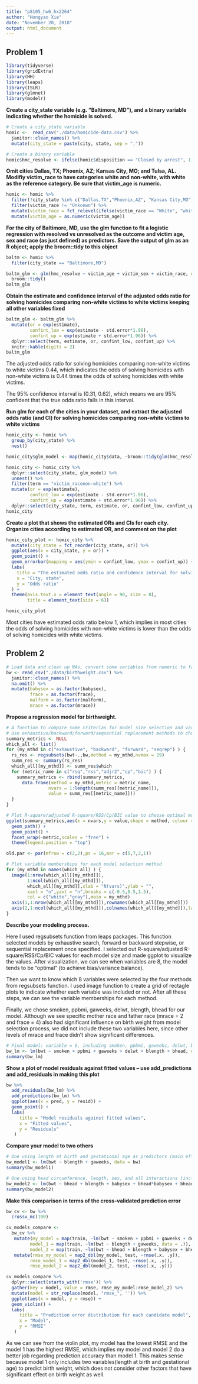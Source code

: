 ```yaml
---
title: "p8105_hw6_hx2264"
author: "Hongyao Xie"
date: "November 20, 2018"
output: html_document
---
```


## Problem 1

```r
library(tidyverse)
library(gridExtra)
library(HH)
library(leaps)
library(ISLR)
library(glmnet)
library(modelr)
```

**Create a city_state variable (e.g. “Baltimore, MD”), and a binary variable indicating whether the homicide is solved.**

```r
# Create a city_state variable
homic <-  read_csv("./data/homicide-data.csv") %>% 
  janitor::clean_names() %>% 
  mutate(city_state = paste(city, state, sep = ",")) 

# Create a binary variable
homic$hmc_resolve <- ifelse(homic$disposition == "Closed by arrest", 1, 0)
```

**Omit cities Dallas, TX; Phoenix, AZ; Kansas City, MO; and Tulsa, AL. Modifiy victim_race to have categories white and non-white, with white as the reference category. Be sure that victim_age is numeric.**

```r
homic <- homic %>% 
  filter(!city_state %in% c("Dallas,TX","Phoenix,AZ", "Kansas City,MO", "Tulsa,AL")) %>%
  filter(victim_race != "Unkonwn") %>% 
  mutate(victim_race = fct_relevel(ifelse(victim_race == "White", "white", "non-white"), "white")) %>%
  mutate(victim_age = as.numeric(victim_age))
```

**For the city of Baltimore, MD, use the glm function to fit a logistic regression with resolved vs unresolved as the outcome and victim age, sex and race (as just defined) as predictors. Save the output of  glm as an R object; apply the broom::tidy to this object**

```r
baltm <- homic %>% 
  filter(city_state == "Baltimore,MD")

baltm_glm <- glm(hmc_resolve ~ victim_age + victim_sex + victim_race, data = baltm, family = binomial()) %>% 
  broom::tidy()
baltm_glm
```

**Obtain the estimate and confidence interval of the adjusted odds ratio for solving homicides comparing non-white victims to white victims keeping all other variables fixed**

```r
baltm_glm <- baltm_glm %>% 
  mutate(or = exp(estimate),
         confint_low = exp(estimate - std.error*1.96),
         confint_up = exp(estimate + std.error*1.96)) %>% 
  dplyr::select(term, estimate, or, confint_low, confint_up) %>% 
  knitr::kable(digits = 2)
baltm_glm
```

The adjusted odds ratio for solving homicides comparing non-white victims to white victims 0.44, which indicates the odds of solving homicides with non-white victims is 0.44 times the odds of solving homicides with white victims.

The 95% confidence interval is (0.31, 0.62), which means we are 95% confident that the true odds ratio falls in this interval.

**Run glm for each of the cities in your dataset, and extract the adjusted odds ratio (and CI) for solving homicides comparing non-white victims to white victims**

```r
homic_city <- homic %>% 
  group_by(city_state) %>% 
  nest()

homic_city$glm_model <- map(homic_city$data, ~broom::tidy(glm(hmc_resolve ~ victim_age + victim_sex + victim_race, data = .x, family = binomial()))) 

homic_city <- homic_city %>% 
  dplyr::select(city_state, glm_model) %>% 
  unnest() %>%
  filter(term == "victim_racenon-white") %>% 
  mutate(or = exp(estimate),
         confint_low = exp(estimate - std.error*1.96),
         confint_up = exp(estimate + std.error*1.96)) %>% 
  dplyr::select(city_state, term, estimate, or, confint_low, confint_up)
homic_city
```

**Create a plot that shows the estimated ORs and CIs for each city. Organize cities according to estimated OR, and comment on the plot**

```r
homic_city_plot <- homic_city %>%
  mutate(city_state = fct_reorder(city_state, or)) %>% 
  ggplot(aes(x = city_state, y = or)) +
  geom_point() +
  geom_errorbar(mapping = aes(ymin = confint_low, ymax = confint_up)) + 
  labs(
    title = "The estimated odds ratio and confidence interval for solving homicides comparing non-white victims to white victims in each city",
    x = "City, state",
    y = "Odds ratio"
  ) +
  theme(axis.text.x = element_text(angle = 90, size = 8),
        title = element_text(size = 6)) 

homic_city_plot
```

Most cities have estimated odds ratio below 1, which implies in most cities the odds of solving homicides with non-white victims is lower than the odds of solving homicides with white victims.


## Problem 2

```r
# Load data and clean up NAs, convert some variables from numeric to factor
bw <- read_csv("./data/birthweight.csv") %>% 
  janitor::clean_names() %>% 
  na.omit() %>% 
  mutate(babysex = as.factor(babysex),
         frace = as.factor(frace),
         malform = as.factor(malform),
         mrace = as.factor(mrace))
```

**Propose a regression model for birthweight.**

```r
# A function to compare some criterias for model size selection and variable membership
# Use exhaustive/backward/forward/sequential replacement methods to choose optimal model size
summary_metrics <- NULL
which_all <- list()
for (my_mthd in c("exhaustive", "backward", "forward", "seqrep") ) {
  rs_res <- regsubsets(bwt~.,bw,method = my_mthd,nvmax = 19)
  summ_res <- summary(rs_res)
  which_all[[my_mthd]] <- summ_res$which
  for (metric_name in c("rsq","rss","adjr2","cp","bic") ) {
    summary_metrics <- rbind(summary_metrics,
      data.frame(method = my_mthd,metric = metric_name,
                nvars = 1:length(summ_res[[metric_name]]),
                value = summ_res[[metric_name]]))
  }
}

# Plot R-square/adjusted R-square/RSS/Cp/BIC value to choose optimal model size
ggplot(summary_metrics,aes(x = nvars,y = value,shape = method, colour = method)) + 
  geom_path() + 
  geom_point() + 
  facet_wrap(~metric,scales = "free") +   
  theme(legend.position = "top")

old.par <- par(mfrow = c(2,2),ps = 16,mar = c(5,7,2,1))

# Plot variable memberships for each model selection method
for (my_mthd in names(which_all) ) {
  image(1:nrow(which_all[[my_mthd]]),
        1:ncol(which_all[[my_mthd]]),
        which_all[[my_mthd]],xlab = "N(vars)",ylab = "",
        xaxt = "n",yaxt = "n",breaks = c(-0.5,0.5,1.5),
        col = c("white","gray"),main = my_mthd)
  axis(1,1:nrow(which_all[[my_mthd]]),rownames(which_all[[my_mthd]]))
  axis(2,1:ncol(which_all[[my_mthd]]),colnames(which_all[[my_mthd]]),las = 2)
}
```

**Describe your modeling process.**

Here I used regsubsets function from leaps packages. This function selected models by exhaustive search, forward or backward stepwise, or sequential replacement once specified. I selected out R-square/adjusted R-square/RSS/Cp/BIC values for each model size and made ggplot to visualize the values. After visualization, we can see when variables are 8, the model tends to be "optimal" (to achieve bias/variance balance).

Then we want to know which 8 variables were selected by the four methods from regsubsets function. I used image function to create a grid of rectagle plots to indicate whether each variable was included or not. After all these steps, we can see the variable memberships for each method. 

Finally, we chose smoken, ppbmi, gaweeks, delwt, blength, bhead for our model. Although we see specific mother race and father race (mrace = 2 and frace = 4) also had significant influence on birth weight from model selection process, we did not include these two variables here, since other levels of mrace and frace didn't show significant differences.


```r
# Final model: variable = 6, including smoken, ppbmi, gaweeks, delwt, blength, bhead
bw_lm <- lm(bwt ~ smoken + ppbmi + gaweeks + delwt + blength + bhead, data = bw)
summary(bw_lm)
```

**Show a plot of model residuals against fitted values – use add_predictions and add_residuals in making this plot**

```r
bw %>% 
  add_residuals(bw_lm) %>% 
  add_predictions(bw_lm) %>% 
  ggplot(aes(x = pred, y = resid)) + 
  geom_point() +
  labs(
     title = "Model residuals against fitted values",
     x = "Fitted values",
     y = "Residuals"
   )
```

**Compare your model to two others**

```r
# One using length at birth and gestational age as predictors (main effects only)
bw_model1 <- lm(bwt ~ blength + gaweeks, data = bw)
summary(bw_model1)
```

```r
# One using head circumference, length, sex, and all interactions (including the three-way interaction) between these
bw_model2 <- lm(bwt ~ bhead + blength + babysex + bhead*babysex + bhead*blength + blength*babysex + bhead*babysex*blength, data = bw)
summary(bw_model2)
```

**Make this comparison in terms of the cross-validated prediction error**

```r
bw_cv <- bw %>% 
  crossv_mc(100)

cv_models_compare <- 
  bw_cv %>% 
   mutate(my_model = map(train, ~lm(bwt ~ smoken + ppbmi + gaweeks + delwt + blength + bhead, data = .)),
         model_1 = map(train, ~lm(bwt ~ blength + gaweeks, data = .)),
         model_2 = map(train, ~lm(bwt ~ bhead + blength + babysex + bhead*babysex + bhead*blength + blength*babysex + bhead*babysex*blength, data = .)))%>% 
   mutate(rmse_my_model = map2_dbl(my_model, test, ~rmse(.x, .y)),
         rmse_model_1 = map2_dbl(model_1, test, ~rmse(.x, .y)),
         rmse_model_2 = map2_dbl(model_2, test, ~rmse(.x, .y)))

cv_models_compare %>% 
  dplyr::select(starts_with('rmse')) %>% 
  gather(key = model, value = rmse, rmse_my_model:rmse_model_2) %>% 
  mutate(model = str_replace(model, "rmse_", '')) %>% 
  ggplot(aes(x = model, y = rmse)) +
  geom_violin() + 
  labs(
     title = "Prediction error distribution for each candidate model",
     x = "Model",
     y = "RMSE"
   )
```

As we can see from the violin plot, my model has the lowest RMSE and the model 1 has the highest RMSE, which implies my model and model 2 do a better job regarding prediction accuracy than model 1. This makes sense because model 1 only includes two variables(length at birth and gestational age) to predict birth weight, which does not consider other factors that have significant effect on birth weight as well.













































